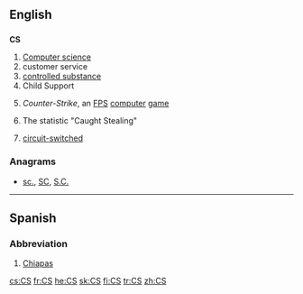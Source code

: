 {{also|Appendix:Variations of "cs"}}
==English==

==={{initialism-old|en}}===
'''CS'''

# [[computer science|Computer science]]
# customer service
# [[controlled substance]]
# Child Support
# {{computer games}} ''Counter-Strike'', an [[FPS]] [[computer]] [[game]]
# {{context|baseball}} The statistic "Caught Stealing"
# {{context|telecommunications}} [[w:Circuit switching|circuit-switched]]

===Anagrams===
* [[sc.#English|sc.]], [[SC#English|SC]], [[S.C.#English|S.C.]]

----

==Spanish==

===Abbreviation===
{{head|es|abbreviation}}

# [[Chiapas]] {{gloss|Mexican state}}

[[cs:CS]]
[[fr:CS]]
[[he:CS]]
[[sk:CS]]
[[fi:CS]]
[[tr:CS]]
[[zh:CS]]